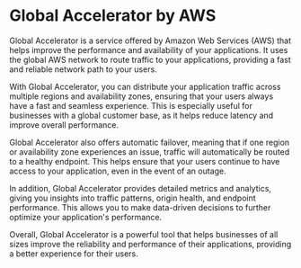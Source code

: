 

# Global Accelerator by AWS

Global Accelerator is a service offered by Amazon Web Services (AWS) that helps improve the performance and availability of your applications. It uses the global AWS network to route traffic to your applications, providing a fast and reliable network path to your users.

With Global Accelerator, you can distribute your application traffic across multiple regions and availability zones, ensuring that your users always have a fast and seamless experience. This is especially useful for businesses with a global customer base, as it helps reduce latency and improve overall performance.

Global Accelerator also offers automatic failover, meaning that if one region or availability zone experiences an issue, traffic will automatically be routed to a healthy endpoint. This helps ensure that your users continue to have access to your application, even in the event of an outage.

In addition, Global Accelerator provides detailed metrics and analytics, giving you insights into traffic patterns, origin health, and endpoint performance. This allows you to make data-driven decisions to further optimize your application's performance.

Overall, Global Accelerator is a powerful tool that helps businesses of all sizes improve the reliability and performance of their applications, providing a better experience for their users. 